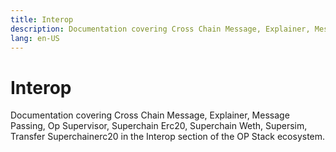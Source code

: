 ```yaml
---
title: Interop
description: Documentation covering Cross Chain Message, Explainer, Message Passing, Op Supervisor, Superchain Erc20, Superchain Weth, Supersim, Transfer Superchainerc20 in the Interop section of the OP Stack ecosystem.
lang: en-US
---
```



# Interop

Documentation covering Cross Chain Message, Explainer, Message Passing, Op Supervisor, Superchain Erc20, Superchain Weth, Supersim, Transfer Superchainerc20 in the Interop section of the OP Stack ecosystem.

<Cards>
  <Card title="Anatomy of a cross-chain message" href="/stack/interop/cross-chain-message" />
  <Card title="Interoperability explainer" href="/stack/interop/explainer" />
  <Card title="Interop message passing overview" href="/stack/interop/message-passing" />
  <Card title="OP Supervisor" href="/stack/interop/op-supervisor" />
  <Card title="SuperchainERC20" href="/stack/interop/superchain-erc20" />
  <Card title="SuperchainWETH (Interoperable ETH)" href="/stack/interop/superchain-weth" />
  <Card title="Supersim multichain development environment" href="/stack/interop/supersim" />
  <Card title="How to transfer a SuperchainERC20" href="/stack/interop/transfer-superchainERC20" />
</Cards>